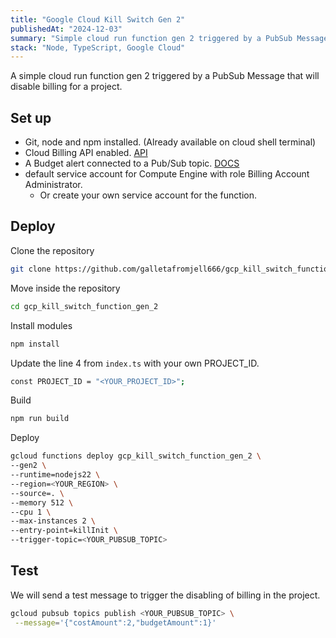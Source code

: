 ```yaml
---
title: "Google Cloud Kill Switch Gen 2"
publishedAt: "2024-12-03"
summary: "Simple cloud run function gen 2 triggered by a PubSub Message that will disable billing for a project."
stack: "Node, TypeScript, Google Cloud"
---
```


A simple cloud run function gen 2 triggered by a PubSub Message that will disable billing for a project.

## Set up

- Git, node and npm installed. (Already available on cloud shell terminal)
- Cloud Billing API enabled. [API](https://console.cloud.google.com/marketplace/product/google/cloudbilling.googleapis.com)
- A Budget alert connected to a Pub/Sub topic. [DOCS](https://cloud.google.com/billing/docs/how-to/budgets-programmatic-notifications#connect-budget)
- default service account for Compute Engine with role Billing Account Administrator.
  - Or create your own service account for the function.

## Deploy

Clone the repository

```bash
git clone https://github.com/galletafromjell666/gcp_kill_switch_function_gen_2.git
```

Move inside the repository

```bash
cd gcp_kill_switch_function_gen_2
```

Install modules

```bash
npm install
```

Update the line 4 from `index.ts` with your own PROJECT_ID.

```bash
const PROJECT_ID = "<YOUR_PROJECT_ID>";
```

Build

```bash
npm run build
```

Deploy

```bash
gcloud functions deploy gcp_kill_switch_function_gen_2 \
--gen2 \
--runtime=nodejs22 \
--region=<YOUR_REGION> \
--source=. \
--memory 512 \
--cpu 1 \
--max-instances 2 \
--entry-point=killInit \
--trigger-topic=<YOUR_PUBSUB_TOPIC>
```

## Test

We will send a test message to trigger the disabling of billing in the project.

```bash
gcloud pubsub topics publish <YOUR_PUBSUB_TOPIC> \
 --message='{"costAmount":2,"budgetAmount":1}'
```
